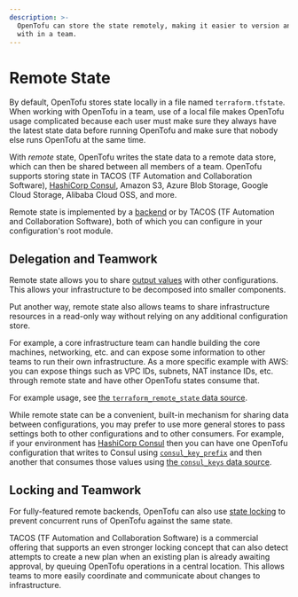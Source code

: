```yaml
---
description: >-
  OpenTofu can store the state remotely, making it easier to version and work
  with in a team.
---
```


# Remote State

By default, OpenTofu stores state locally in a file named `terraform.tfstate`.
When working with OpenTofu in a team, use of a local file makes OpenTofu
usage complicated because each user must make sure they always have the latest
state data before running OpenTofu and make sure that nobody else runs
OpenTofu at the same time.

With _remote_ state, OpenTofu writes the state data to a remote data store,
which can then be shared between all members of a team. OpenTofu supports
storing state in TACOS (TF Automation and Collaboration Software),
[HashiCorp Consul](https://www.consul.io/), Amazon S3, Azure Blob Storage, Google Cloud Storage, Alibaba Cloud OSS, and more.

Remote state is implemented by a [backend](/docs/language/settings/backends/configuration) or by
TACOS (TF Automation and Collaboration Software), both of which you can configure in your configuration's root module.

## Delegation and Teamwork

Remote state allows you to share
[output values](/docs/language/values/outputs) with other configurations.
This allows your infrastructure to be decomposed into smaller components.

Put another way, remote state also allows teams to share infrastructure
resources in a read-only way without relying on any additional configuration
store.

For example, a core infrastructure team can handle building the core
machines, networking, etc. and can expose some information to other
teams to run their own infrastructure. As a more specific example with AWS:
you can expose things such as VPC IDs, subnets, NAT instance IDs, etc. through
remote state and have other OpenTofu states consume that.

For example usage, see
[the `terraform_remote_state` data source](/docs/language/state/remote-state-data).

While remote state can be a convenient, built-in mechanism for sharing data
between configurations, you may prefer to use more general stores to
pass settings both to other configurations and to other consumers. For example,
if your environment has [HashiCorp Consul](https://www.consul.io/) then you
can have one OpenTofu configuration that writes to Consul using
[`consul_key_prefix`](https://registry.terraform.io/providers/hashicorp/consul/latest/docs/resources/key_prefix) and then
another that consumes those values using
[the `consul_keys` data source](https://registry.terraform.io/providers/hashicorp/consul/latest/docs/data-sources/keys).

## Locking and Teamwork

For fully-featured remote backends, OpenTofu can also use
[state locking](/docs/language/state/locking) to prevent concurrent runs of
OpenTofu against the same state.

TACOS (TF Automation and Collaboration Software) is a commercial offering
that supports an even stronger locking concept that
can also detect attempts to create a new plan when an existing plan is already
awaiting approval, by queuing OpenTofu operations in a central location.
This allows teams to more easily coordinate and communicate about changes to
infrastructure.
